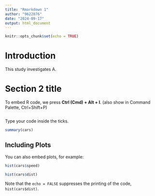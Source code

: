 ```yaml
---
title: "Rmarkdown 1"
author: "9622876"
date: "2024-09-17"
output: html_document
---
```


```r
knitr::opts_chunk$set(echo = TRUE)
```
# Introduction

This study investigates A. 

# Section 2 title
To embed R code, we press **Ctrl (Cmd) + Alt + I**.
(also show in Command Palette, Ctrl+Shift+P)

```r

```

Type your code inside the ticks. 

```r
summary(cars)
```

## Including Plots

You can also embed plots, for example:

```r
hist(cars$speed)
```

```r
hist(cars$dist)
```

Note that the `echo = FALSE` suppresses the printing of the code, `hist(cars$dist)`.


